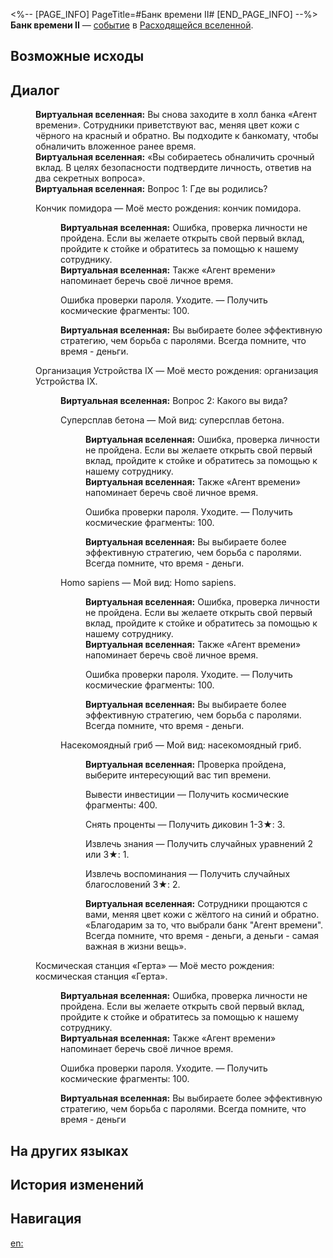 <%-- [PAGE_INFO]
PageTitle=#Банк времени II#
[END_PAGE_INFO] --%>
{{Дополнить}}
{{ВВ Событие Инфобокс
|id                 = 22801-23
|Название           = 
|Изображение        = Событие ВВ Сделка.png
|Испытание_в_вв     = 
|Испытание_в_рое    = 
|Испытание_в_зиш    = 
|Испытание_в_рв     = Неизвестно
|Испытание_в_облнеп = 
|Требования         = 
|Пред               = 
|След               = 
|Упоминания         = 
|Порядок            = 
|Порядок_рв         = 111
}}
'''Банк времени II''' — [[Расходящаяся вселенная/События|событие]] в [[Расходящаяся вселенная|Расходящейся вселенной]].

==Возможные исходы==
{{Возможные исходы
|Выбор_1 = Кончик помидора

|Выбор_1_1 = Ошибка проверки пароля. Уходите.
|Результат_1_1 = Получить космические фрагменты: 100.

|Выбор_2 = Организация Устройства IX

|Выбор_2_1 = Суперсплав бетона

|Выбор_2_1_1 = Ошибка проверки пароля. Уходите.
|Результат_2_1_1 = Получить космические фрагменты: 100.

|Выбор_2_2 = Homo sapiens

|Выбор_2_2_1 = Ошибка проверки пароля. Уходите.
|Результат_2_2_1 = Получить космические фрагменты: 100.

|Выбор_2_3 = Насекомоядный гриб

|Выбор_2_3_1 = Вывести инвестиции
|Результат_2_3_1 = Получить космические фрагменты: 400.

|Выбор_2_3_2 = Снять проценты
|Результат_2_3_2 = Получить диковин 1-3★: 3.

|Выбор_2_3_3 = Извлечь знания
|Результат_2_3_3 = Получить случайных уравнений 2 или 3★: 1.

|Выбор_2_3_4 = Извлечь воспоминания
|Результат_2_3_4 = Получить случайных благословений 3★: 2.

|Выбор_3 = Космическая станция «Герта»

|Выбор_3_1 = Ошибка проверки пароля. Уходите.
|Результат_3_1 = Получить космические фрагменты: 100.
}}

==Диалог==
{{Диалог Начало}}
:'''Виртуальная вселенная:''' Вы снова заходите в холл банка «Агент времени». Сотрудники приветствуют вас, меняя цвет кожи с чёрного на красный и обратно. Вы подходите к банкомату, чтобы обналичить вложенное ранее время.
:'''Виртуальная вселенная:''' «Вы собираетесь обналичить срочный вклад. В целях безопасности подтвердите личность, ответив на два секретных вопроса».
:'''Виртуальная вселенная:''' Вопрос 1: Где вы родились?
:{{Диалог|Звезда}} Кончик помидора &mdash; Моё место рождения: кончик помидора.
::'''Виртуальная вселенная:''' Ошибка, проверка личности не пройдена. Если вы желаете открыть свой первый вклад, пройдите к стойке и обратитесь за помощью к нашему сотруднику.
::'''Виртуальная вселенная:''' Также «Агент времени» напоминает беречь своё личное время.
::{{Диалог|Звезда}} Ошибка проверки пароля. Уходите. &mdash; Получить космические фрагменты: 100.
::'''Виртуальная вселенная:''' Вы выбираете более эффективную стратегию, чем борьба с паролями. Всегда помните, что время - деньги.
:{{Диалог|Звезда}} Организация Устройства IX &mdash; Моё место рождения: организация Устройства IX.
::'''Виртуальная вселенная:''' Вопрос 2: Какого вы вида?
::{{Диалог|Звезда}} Суперсплав бетона &mdash; Мой вид: суперсплав бетона.
:::'''Виртуальная вселенная:''' Ошибка, проверка личности не пройдена. Если вы желаете открыть свой первый вклад, пройдите к стойке и обратитесь за помощью к нашему сотруднику.
:::'''Виртуальная вселенная:''' Также «Агент времени» напоминает беречь своё личное время.
:::{{Диалог|Звезда}} Ошибка проверки пароля. Уходите. &mdash; Получить космические фрагменты: 100.
:::'''Виртуальная вселенная:''' Вы выбираете более эффективную стратегию, чем борьба с паролями. Всегда помните, что время - деньги.
::{{Диалог|Звезда}} Homo sapiens &mdash; Мой вид: Homo sapiens.
:::'''Виртуальная вселенная:''' Ошибка, проверка личности не пройдена. Если вы желаете открыть свой первый вклад, пройдите к стойке и обратитесь за помощью к нашему сотруднику.
:::'''Виртуальная вселенная:''' Также «Агент времени» напоминает беречь своё личное время.
:::{{Диалог|Звезда}} Ошибка проверки пароля. Уходите. &mdash; Получить космические фрагменты: 100.
:::'''Виртуальная вселенная:''' Вы выбираете более эффективную стратегию, чем борьба с паролями. Всегда помните, что время - деньги.
::{{Диалог|Звезда}} Насекомоядный гриб &mdash; Мой вид: насекомоядный гриб.
:::'''Виртуальная вселенная:''' Проверка пройдена, выберите интересующий вас тип времени.
:::{{Диалог|Звезда}} Вывести инвестиции &mdash; Получить космические фрагменты: 400.
:::{{Диалог|Звезда}} Снять проценты &mdash; Получить диковин 1-3★: 3.
:::{{Диалог|Звезда}} Извлечь знания &mdash; Получить случайных уравнений 2 или 3★: 1.
:::{{Диалог|Звезда}} Извлечь воспоминания &mdash; Получить случайных благословений 3★: 2.
:::'''Виртуальная вселенная:''' Сотрудники прощаются с вами, меняя цвет кожи с жёлтого на синий и обратно. «Благодарим за то, что выбрали банк "Агент времени". Всегда помните, что время - деньги, а деньги - самая важная в жизни вещь».
:{{Диалог|Звезда}} Космическая станция «Герта» &mdash; Моё место рождения: космическая станция «Герта».
::'''Виртуальная вселенная:''' Ошибка, проверка личности не пройдена. Если вы желаете открыть свой первый вклад, пройдите к стойке и обратитесь за помощью к нашему сотруднику.
::'''Виртуальная вселенная:''' Также «Агент времени» напоминает беречь своё личное время.
::{{Диалог|Звезда}} Ошибка проверки пароля. Уходите. &mdash; Получить космические фрагменты: 100.
::'''Виртуальная вселенная:''' Вы выбираете более эффективную стратегию, чем борьба с паролями. Всегда помните, что время - деньги
{{Диалог Конец}}

==На других языках==
{{На других языках
|en   = Time Bank (II)
|zhs  = 时间银行（其二）
|zht  = 時間銀行（其二）
|ja   = タイムバンク（その2）
|ko   = 시간 은행 (2)
|es   = Banco del tiempo (II)
|fr   = Banque du temps (II)
|ru   = Банк времени II
|th   = ธนาคารกาลเวลา (II)
|vi   = Ngân Hàng Thời Gian (II)
|de   = Zeit-Bank (Teil 2)
|id   = Bank Waktu (2)
|pt   = Banco de Tempo (II)
}}

==История изменений==
{{История изменений|null}}

==Навигация==
{{События ВВ Навбокс}}

[[en:]]